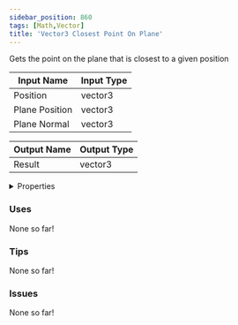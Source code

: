 ```yaml
---
sidebar_position: 860
tags: [Math,Vector]
title: 'Vector3 Closest Point On Plane'
---
```


Gets the point on the plane that is closest to a given position






<EsbSvg />

| Input Name | Input Type |
|-----------|-----------|
| Position | vector3 |
| Plane Position | vector3 |
| Plane Normal | vector3 |

| Output Name | Output Type |
|-----------|-----------|
| Result | vector3 |


<details>
  <summary>Properties</summary>
  <div>
    <div>
    <table>
      <thead>
        <tr>
          <th>Is beta required?</th>
          <th>❌</th>
        </tr>
        <tr>
          <th>Is this chip a trolling risk?</th>
          <th>❌</th>
        </tr>
        <tr>
          <th>Is this chip a role assignment risk?</th>
          <th>❌</th>
        </tr>
        <tr>
          <th>Chip UUID</th>
          <th>abb84e7e-c879-4744-8f29-5392f975d8a0</th>
        </tr>
      </thead>
    </table>
    </div>
  </div>
</details>

### Uses

None so far!

### Tips

None so far!

### Issues

None so far!